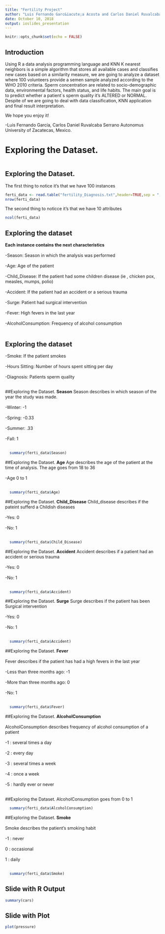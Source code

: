 ---
title: "Fertility Project"
author: "Luis Fernando Garc&iacute;a Acosta and Carlos Daniel Ruvalcaba Serrano"
date: October 10, 2018
output: ioslides_presentation
---

```{r setup, include=FALSE}
knitr::opts_chunk$set(echo = FALSE)
```
## Introduction
Using R a data analysis programming language and KNN K nearest neighbors is a simple algorithm that stores all available cases and classifies new cases based on a similarity measure, we are going to analyze a dataset where 100 volunteers provide a semen sample analyzed according to the WHO 2010 criteria. Sperm concentration are related to socio-demographic data, environmental factors, health status, and life habits. The main goal is to predict whether a patient´s
sperm quality it's ALTERED or NORMAL.<br/>
Despite of we are going to deal with data classification, KNN application and final result interpretation.


We hope you enjoy it!

-Luis Fernando García, Carlos Daniel Ruvalcaba Serrano
 Autonomus University of Zacatecas, Mexico.

# Exploring the Dataset.
```{r,echo=FALSE}
```


## Exploring the Dataset.
The first thing to notice it's that we have 100 instances
```{r, echo=TRUE}
ferti_data <- read.table("fertility_Diagnosis.txt",header=TRUE,sep = ",")
nrow(ferti_data)
```
The second thing to noticce it's that we have 10 attributes
```{r,echo=TRUE}
ncol(ferti_data)
```
## Exploring the dataset
<strong>Each instance contains the next characteristics </strong>
  <br/><br/>-Season: Season in which the analysis was performed<br/><br/>
  -Age: Age of the patient<br/><br/>
  -Child_Disease: If the patient had some children disease (ie , chicken pox, measles, mumps, polio)<br/><br/>
  -Accident: If the patient had an accident or a serious trauma<br/><br/>
  -Surge: Patient had surgical intervention<br/><br/>
  -Fever: High fevers in the last year<br/><br/>
  -AlcoholConsumption: Frequency of alcohol consumption<br/><br/>

## Exploring the dataset
  -Smoke: If the patient smokes<br/><br/>
  -Hours Sitting: Number of hours spent sitting per day <br/><br/>
  -Diagnosis: Patients sperm quality<br/><br/>
  
##Exploring the Dataset.
<strong>Season</strong>
Season describes in which season of the year the study was made.<br/><br/>
 -Winter: -1 <br/><br/>
 -Spring: -0.33<br/><br/>
 -Summer: .33<br/><br/>
 -Fall: 1<br/><br/>
```{r,echo=TRUE}
  summary(ferti_data$Season)

```

##Exploring the Dataset.
<strong>Age</strong>
Age describes the age of the patient at the time of analysis. The age goes from 18 to 36<br/><br/>
  -Age 0 to 1<br/><br/>
```{r,echo=TRUE}
  summary(ferti_data$Age)

```

##Exploring the Dataset.
<strong>Child_Disease</strong>
Child_disease describes if the pateint sufferd a Childish diseases<br/><br/>
  -Yes: 0 <br/><br/>
  -No: 1<br/><br/>
```{r,echo=TRUE}
  summary(ferti_data$Child_Disease)

```


##Exploring the Dataset.
<strong>Accident</strong>
Accident describes if a patient had an accident or serious trauma
<br/><br/>
  -Yes: 0 <br/><br/>
  -No: 1<br/><br/>
```{r,echo=TRUE}
  summary(ferti_data$Accident)

```


##Exploring the Dataset.
<strong>Surge</strong>
Surge describes if the patient has been Surgical intervention 
<br/><br/>
  -Yes: 0 <br/><br/>
  -No: 1<br/><br/>
```{r,echo=TRUE}
  summary(ferti_data$Accident)

```

##Exploring the Dataset.
<strong>Fever</strong>
<br/><br/>Fever describes if the patient has had a high fevers in the last year 
<br/><br/>
  -Less than three months ago: -1 <br/><br/>
  -More than three months ago: 0<br/><br/>
  -No: 1<br/><br/>
```{r,echo=TRUE}
  summary(ferti_data$Fever)

```
##Exploring the Dataset.
<strong>AlcoholConsumption</strong>
<br/><br/> AlcoholConsumption describes frequency of alcohol consumption of a patient
<br/><br/>
  -1 : several times a day <br/><br/>
  -2 :  every day <br/><br/>
  -3 : several times a week <br/><br/>
  -4 :  once a week <br/><br/>
  -5 :  hardly ever or never <br/><br/>

##Exploring the Dataset.
AlcoholConsumption goes from 0 to 1<br/>
```{r,echo=TRUE}
  summary(ferti_data$AlcoholConsumption)
```

##Exploring the Dataset.
<strong>Smoke</strong>
<br/><br/> Smoke describes the patient's smoking habit
<br/><br/>
  -1 : never <br/><br/>
   0 : occasional<br/><br/>
   1 : daily <br/><br/>
```{r,echo=TRUE}
  summary(ferti_data$Smoke)
```
  

## Slide with R Output


```{r cars, echo = TRUE}
summary(cars)
```

## Slide with Plot

```{r pressure}
plot(pressure)
```

